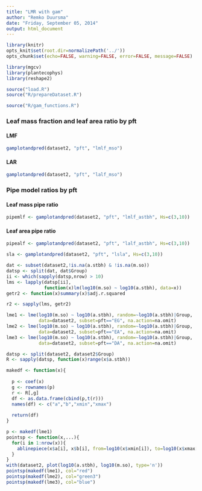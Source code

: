 ```yaml
---
title: "LMR with gam"
author: "Remko Duursma"
date: "Friday, September 05, 2014"
output: html_document
---
```

  
  
```r
library(knitr)
opts_knit$set(root.dir=normalizePath('../'))
opts_chunk$set(echo=FALSE, warning=FALSE, error=FALSE, message=FALSE)
```


```r

library(mgcv)
library(plantecophys)
library(reshape2)

source("load.R")
source("R/prepareDataset.R")
```


```r
source("R/gam_functions.R")
```


### Leaf mass fraction and leaf area ratio by pft

#### LMF
```r
gamplotandpred(dataset2, "pft", "lmlf_mso")
```

#### LAR
```r
gamplotandpred(dataset2, "pft", "lalf_mso")
```

### Pipe model ratios by pft

#### Leaf mass pipe ratio
```r
pipemlf <- gamplotandpred(dataset2, "pft", "lmlf_astbh", Hs=c(3,10))
```

#### Leaf area pipe ratio
```r
pipealf <- gamplotandpred(dataset2, "pft", "lalf_astbh", Hs=c(3,10))
```



```r
sla <- gamplotandpred(dataset2, "pft", "lsla", Hs=c(3,10))
```





```r

dat <- subset(dataset2,!is.na(a.stbh) & !is.na(m.so))
datsp <- split(dat, dat$Group)
ii <- which(sapply(datsp,nrow) > 10)
lms <- lapply(datsp[ii],
              function(x)lm(log10(m.so) ~ log10(a.stbh), data=x))  
getr2 <- function(x)summary(x)$adj.r.squared

r2 <- sapply(lms, getr2)


```


```r
lme1 <- lme(log10(m.so) ~ log10(a.stbh), random=~log10(a.stbh)|Group, 
            data=dataset2, subset=pft=="EG", na.action=na.omit)
lme2 <- lme(log10(m.so) ~ log10(a.stbh), random=~log10(a.stbh)|Group, 
            data=dataset2, subset=pft=="EA", na.action=na.omit)
lme3 <- lme(log10(m.so) ~ log10(a.stbh), random=~log10(a.stbh)|Group, 
            data=dataset2, subset=pft=="DA", na.action=na.omit)

datsp <- split(dataset2, dataset2$Group)
R <- sapply(datsp, function(x)range(x$a.stbh))

makedf <- function(x){
  
  p <- coef(x)
  g <- rownames(p)
  r <- R[,g]
  df <- as.data.frame(cbind(p,t(r)))
  names(df) <- c("a","b","xmin","xmax")
  
  return(df)
}

p <- makedf(lme1)
pointsp <- function(x,...){
  for(i in 1:nrow(x)){
    ablinepiece(x$a[i], x$b[i], from=log10(x$xmin[i]), to=log10(x$xmax[i]), ...)
  }
}
with(dataset2, plot(log10(a.stbh), log10(m.so), type='n'))
pointsp(makedf(lme1), col="red")
pointsp(makedf(lme2), col="green3")
pointsp(makedf(lme3), col="blue")


```




